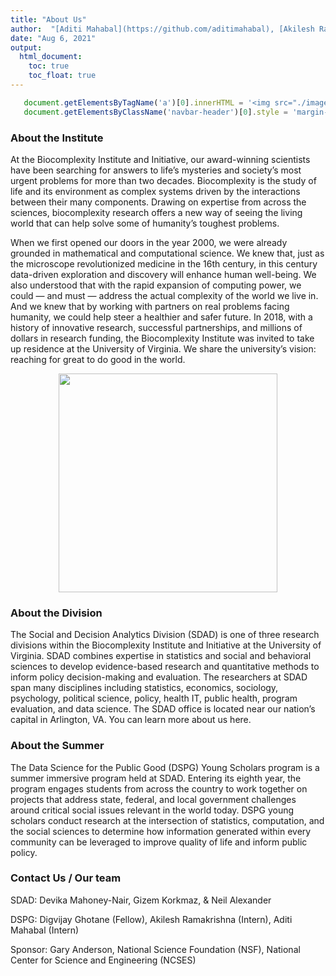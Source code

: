```yaml
---
title: "About Us"
author:  "[Aditi Mahabal](https://github.com/aditimahabal), [Akilesh Ramakrishnan](https://github.com/asrkr), [Digvijay Ghotane](https://github.com/diggyg97), [Devika Mahoney-Nair](https://github.com/DevikaNair90), [Neil Alexander](https://github.com/neilalex), and [Gizem Korkmaz](https://github.com/gkorkmaz) at [University of Virginia, Biocomplexity Institute](https://biocomplexity.virginia.edu/institute/divisions/social-and-decision-analytics)"
date: "Aug 6, 2021"
output:
  html_document:
    toc: true
    toc_float: true
---
```

```js
   document.getElementsByTagName('a')[0].innerHTML = '<img src="./images/DSPG_white-01.png" width="120px" />'
   document.getElementsByClassName('navbar-header')[0].style = 'margin-top:-10px;'
```

### About the Institute

At the Biocomplexity Institute and Initiative, our award-winning scientists have been searching for answers to life’s mysteries and society's most urgent problems for more than two decades. Biocomplexity is the study of life and its environment as complex systems driven by the interactions between their many components. Drawing on expertise from across the sciences, biocomplexity research offers a new way of seeing the living world that can help solve some of humanity’s toughest problems.

When we first opened our doors in the year 2000, we were already grounded in mathematical and computational science. We knew that, just as the microscope revolutionized medicine in the 16th century, in this century data-driven exploration and discovery will enhance human well-being. We also understood that with the rapid expansion of computing power, we could — and must — address the actual complexity of the world we live in. And we knew that by working with partners on real problems facing humanity, we could help steer a healthier and safer future. In 2018, with a history of innovative research, successful partnerships, and millions of dollars in research funding, the Biocomplexity Institute was invited to take up residence at the University of Virginia. We share the university’s vision: reaching for great to do good in the world.

<center><img src="images/inst_bicomplex_4c_c.jpeg" width="350px"></center>  

### About the Division
The Social and Decision Analytics Division (SDAD) is one of three research divisions within the Biocomplexity Institute and Initiative at the University of Virginia. SDAD combines expertise in statistics and social and behavioral sciences to develop evidence-based research and quantitative methods to inform policy decision-making and evaluation. The researchers at SDAD span many disciplines including statistics, economics, sociology, psychology, political science, policy, health IT, public health, program evaluation, and data science. The SDAD office is located near our nation's capital in Arlington, VA. You can learn more about us here.


### About the Summer

The Data Science for the Public Good (DSPG) Young Scholars program is a summer immersive program held at SDAD. Entering its eighth year, the program engages students from across the country to work together on projects that address state, federal, and local government challenges around critical social issues relevant in the world today. DSPG young scholars conduct research at the intersection of statistics, computation, and the social sciences to determine how information generated within every community can be leveraged to improve quality of life and inform public policy.


### Contact Us / Our team

SDAD: Devika Mahoney-Nair, Gizem Korkmaz, & Neil Alexander

DSPG: Digvijay Ghotane (Fellow), Akilesh Ramakrishna (Intern), Aditi Mahabal (Intern)

Sponsor: Gary Anderson, National Science Foundation (NSF), National Center for Science and Engineering (NCSES)


